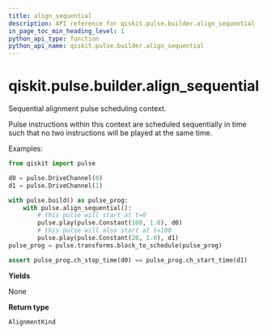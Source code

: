 ```yaml
---
title: align_sequential
description: API reference for qiskit.pulse.builder.align_sequential
in_page_toc_min_heading_level: 1
python_api_type: function
python_api_name: qiskit.pulse.builder.align_sequential
---
```


# qiskit.pulse.builder.align\_sequential

<Function id="qiskit.pulse.builder.align_sequential" isDedicatedPage={true} github="https://github.com/qiskit/qiskit/tree/stable/0.19/qiskit/pulse/builder.py" signature="align_sequential()">
  Sequential alignment pulse scheduling context.

  Pulse instructions within this context are scheduled sequentially in time such that no two instructions will be played at the same time.

  Examples:

  ```python
  from qiskit import pulse

  d0 = pulse.DriveChannel(0)
  d1 = pulse.DriveChannel(1)

  with pulse.build() as pulse_prog:
      with pulse.align_sequential():
          # this pulse will start at t=0
          pulse.play(pulse.Constant(100, 1.0), d0)
          # this pulse will also start at t=100
          pulse.play(pulse.Constant(20, 1.0), d1)
  pulse_prog = pulse.transforms.block_to_schedule(pulse_prog)

  assert pulse_prog.ch_stop_time(d0) == pulse_prog.ch_start_time(d1)
  ```

  **Yields**

  None

  **Return type**

  `AlignmentKind`
</Function>

